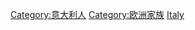 {{Catnav|頁面分類|各種主題的頁面分類|按國家分類|各國人物|意大利人}}
{{Catnav|頁面分類|人类社会|人物|各國人物|意大利人}}
{{Catnav|頁面分類|人物|各國人物|意大利人}}
{{Catnav|頁面分類|...|文化人类学|家世與傳承|家族}}

[[Category:意大利人|Category:意大利人]]
[[Category:欧洲家族|Category:欧洲家族]]
[[Category:各國家族|Italy]]